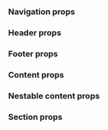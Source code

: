 
### Navigation props

<PropsTable heading="" props={SideNavigationProps}/>

### Header props

<PropsTable heading="" props={HeaderProps}/>

### Footer props

<PropsTable heading="" props={FooterProps}/>

### Content props

<PropsTable heading="" props={NavigationContentProps}/>

### Nestable content props

<PropsTable heading="" props={NestableNavigationContentProps}/>

### Section props

<PropsTable heading="" props={SectionProps}/>
